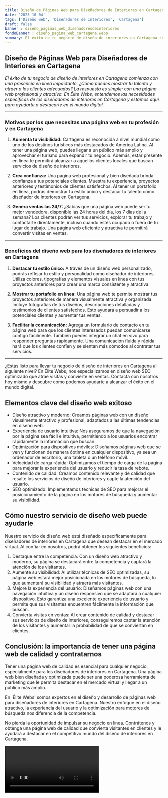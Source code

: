 ```yaml
---
title: Diseño de Páginas Web para Diseñadores de Interiores en Cartagena
date: '2023-10-04'
tags: ['Diseño web', 'Diseñadores de Interiores', 'Cartagena']
draft: false
banner : diseño_paginas_web_diseñadoresdeinteriores
fondoBanner : diseño_pagina_web_cartagena.webp
summary: El éxito de tu negocio de diseño de interiores en Cartagena comienza con una presencia en línea impactante. ¿Cómo puedes mostrar tu talento y atraer a los clientes adecuados? La respuesta es simple con una página web profesional y atractiva. En Élite Webs, entendemos las necesidades específicas de los diseñadores de interiores en Cartagena y estamos aquí para ayudarte a destacarte en el mundo digital.
---
```


## Diseño de Páginas Web para Diseñadores de Interiores en Cartagena

*El éxito de tu negocio de diseño de interiores en Cartagena comienza con una presencia en línea impactante. ¿Cómo puedes mostrar tu talento y atraer a los clientes adecuados? La respuesta es simple: con una página web profesional y atractiva. En Élite Webs, entendemos las necesidades específicas de los diseñadores de interiores en Cartagena y estamos aquí para ayudarte a destacarte en el mundo digital.*

---

### Motivos por los que necesitas una página web en tu profesión y en Cartagena

1. **Aumenta tu visibilidad:** Cartagena es reconocida a nivel mundial como uno de los destinos turísticos más destacados de América Latina. Al tener una página web, puedes llegar a un público más amplio y aprovechar el turismo para expandir tu negocio. Además, estar presente en línea te permitirá alcanzar a aquellos clientes locales que buscan servicios de diseño de interiores.

2. **Crea confianza:** Una página web profesional y bien diseñada brinda confianza a tus potenciales clientes. Muestra tu experiencia, proyectos anteriores y testimonios de clientes satisfechos. Al tener un portafolio en línea, podrás demostrar tu estilo único y destacar tu talento como diseñador de interiores en Cartagena.

3. **Genera ventas las 24/7:** ¿Sabías que una página web puede ser tu mejor vendedora, disponible las 24 horas del día, los 7 días de la semana? Los clientes podrán ver tus servicios, explorar tu trabajo y contactarte directamente, incluso cuando estés ocupado o fuera de tu lugar de trabajo. Una página web eficiente y atractiva te permitirá convertir visitas en ventas.

---

### Beneficios del diseño web para los diseñadores de interiores en Cartagena

1. **Destacar tu estilo único:** A través de un diseño web personalizado, podrás reflejar tu estilo y personalidad como diseñador de interiores. Utiliza colores, tipografías y elementos visuales en línea con tus proyectos anteriores para crear una marca consistente y atractiva.

2. **Mostrar tu portafolio en línea:** Una página web te permite mostrar tus proyectos anteriores de manera visualmente atractiva y organizada. Incluye fotografías de tus diseños, descripciones detalladas y testimonios de clientes satisfechos. Esto ayudará a persuadir a los potenciales clientes y aumentar tus ventas.

3. **Facilitar la comunicación:** Agrega un formulario de contacto en tu página web para que los clientes interesados puedan comunicarse contigo fácilmente. También puedes integrar un chat en vivo para responder preguntas rápidamente. Una comunicación fluida y rápida hará que los clientes confíen y se sientan más cómodos al contratar tus servicios.

---

¿Estás listo para llevar tu negocio de diseño de interiores en Cartagena al siguiente nivel? En Élite Webs, nos especializamos en diseño web SEO optimizado que atrae visitas y convierte en ventas. Contacta con nosotros hoy mismo y descubre cómo podemos ayudarte a alcanzar el éxito en el mundo digital.

<GifSeo />

<Cta />

## Elementos clave del diseño web exitoso

- Diseño atractivo y moderno: Creamos páginas web con un diseño visualmente atractivo y profesional, adaptados a las últimas tendencias en diseño web.
- Experiencia de usuario intuitiva: Nos aseguramos de que la navegación por la página sea fácil e intuitiva, permitiendo a los usuarios encontrar rápidamente la información que buscan.
- Optimización para dispositivos móviles: Diseñamos páginas web que se ven y funcionan de manera óptima en cualquier dispositivo, ya sea un ordenador de escritorio, una tableta o un teléfono móvil.
- Velocidad de carga rápida: Optimizamos el tiempo de carga de la página para mejorar la experiencia del usuario y reducir la tasa de rebote.
- Contenido de calidad: Creamos contenido relevante y de calidad que resalte los servicios de diseño de interiores y capte la atención del usuario.
- SEO optimizado: Implementamos técnicas de SEO para mejorar el posicionamiento de la página en los motores de búsqueda y aumentar su visibilidad.

## Cómo nuestro servicio de diseño web puede ayudarle

Nuestro servicio de diseño web está diseñado específicamente para diseñadores de interiores en Cartagena que desean destacar en el mercado virtual. Al confiar en nosotros, podrá obtener los siguientes beneficios:

1. Destaque entre la competencia: Con un diseño web atractivo y moderno, su página se destacará entre la competencia y captará la atención de los visitantes.
2. Aumente su visibilidad: Al utilizar técnicas de SEO optimizadas, su página web estará mejor posicionada en los motores de búsqueda, lo que aumentará su visibilidad y atraerá más visitantes.
3. Mejore la experiencia del usuario: Diseñamos páginas web con una navegación intuitiva y un diseño responsivo que se adaptará a cualquier dispositivo. Esto garantiza una excelente experiencia de usuario y permite que sus visitantes encuentren fácilmente la información que buscan.
4. Convierta visitas en ventas: Al crear contenido de calidad y destacar sus servicios de diseño de interiores, conseguiremos captar la atención de los visitantes y aumentar la probabilidad de que se conviertan en clientes.

## Conclusión: la importancia de tener una página web de calidad y contratarnos

Tener una página web de calidad es esencial para cualquier negocio, especialmente para los diseñadores de interiores en Cartagena. Una página web bien diseñada y optimizada puede ser una poderosa herramienta de marketing que le permita destacar en el mercado virtual y llegar a un público más amplio.

En 'Élite Webs' somos expertos en el diseño y desarrollo de páginas web para diseñadores de interiores en Cartagena. Nuestro enfoque en el diseño atractivo, la experiencia del usuario y la optimización para motores de búsqueda nos diferencia de la competencia.

No pierda la oportunidad de impulsar su negocio en línea. Contrátenos y obtenga una página web de calidad que convierta visitantes en clientes y le ayudará a destacar en el competitivo mundo del diseño de interiores en Cartagena.

<Video />

<CtaBot job='Diseñadores de Interiores' city='Cartagena'/>

<Gmaps query='Cartagena+españa+maps' />